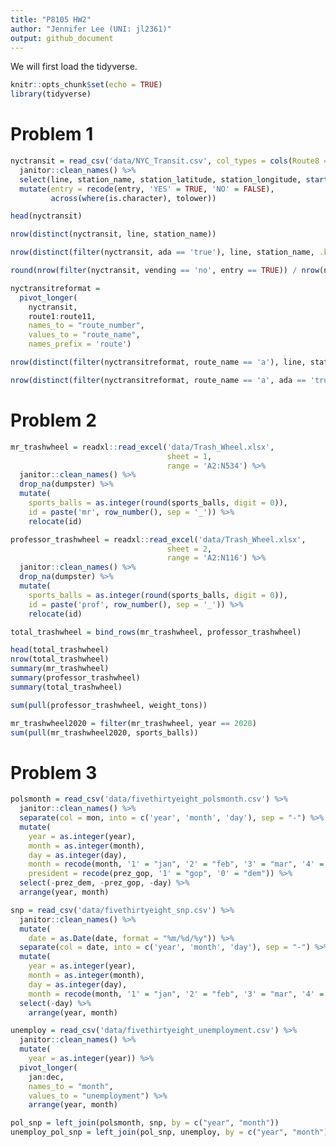```yaml
---
title: "P8105 HW2"
author: "Jennifer Lee (UNI: jl2361)"
output: github_document
---
```


We will first load the tidyverse.
```r
knitr::opts_chunk$set(echo = TRUE)
library(tidyverse)
```

# Problem 1
```r
nyctransit = read_csv('data/NYC_Transit.csv', col_types = cols(Route8 = "c", Route9 = "c", Route10 = "c", Route11 = "c", ADA = "c")) %>%
  janitor::clean_names() %>%
  select(line, station_name, station_latitude, station_longitude, starts_with('route'), entrance_type, entry, exit_only, vending, ada) %>%
  mutate(entry = recode(entry, 'YES' = TRUE, 'NO' = FALSE),
         across(where(is.character), tolower))

head(nyctransit)
```

```r
nrow(distinct(nyctransit, line, station_name))

nrow(distinct(filter(nyctransit, ada == 'true'), line, station_name, .keep_all = TRUE))

round(nrow(filter(nyctransit, vending == 'no', entry == TRUE)) / nrow(nyctransit) * 100, digits = 2)
```

```r
nyctransitreformat = 
  pivot_longer(
    nyctransit, 
    route1:route11,
    names_to = "route_number",
    values_to = "route_name",
    names_prefix = 'route') 
```

```r
nrow(distinct(filter(nyctransitreformat, route_name == 'a'), line, station_name, .keep_all = TRUE))

nrow(distinct(filter(nyctransitreformat, route_name == 'a', ada == 'true'), line, station_name, .keep_all = TRUE))
```

# Problem 2

```r
mr_trashwheel = readxl::read_excel('data/Trash_Wheel.xlsx', 
                                   sheet = 1, 
                                   range = 'A2:N534') %>%
  janitor::clean_names() %>%
  drop_na(dumpster) %>%
  mutate(
    sports_balls = as.integer(round(sports_balls, digit = 0)),
    id = paste('mr', row_number(), sep = '_')) %>%
    relocate(id)

professor_trashwheel = readxl::read_excel('data/Trash_Wheel.xlsx', 
                                   sheet = 2, 
                                   range = 'A2:N116') %>%
  janitor::clean_names() %>%
  drop_na(dumpster) %>%
  mutate(
    sports_balls = as.integer(round(sports_balls, digit = 0)),
    id = paste('prof', row_number(), sep = '_')) %>%
    relocate(id)

total_trashwheel = bind_rows(mr_trashwheel, professor_trashwheel)

head(total_trashwheel)
nrow(total_trashwheel)
summary(mr_trashwheel)
summary(professor_trashwheel)
summary(total_trashwheel)
```

```r
sum(pull(professor_trashwheel, weight_tons))

mr_trashwheel2020 = filter(mr_trashwheel, year == 2020) 
sum(pull(mr_trashwheel2020, sports_balls))
```

# Problem 3 

```r
polsmonth = read_csv('data/fivethirtyeight_polsmonth.csv') %>%
  janitor::clean_names() %>%
  separate(col = mon, into = c('year', 'month', 'day'), sep = "-") %>%
  mutate(
    year = as.integer(year), 
    month = as.integer(month),
    day = as.integer(day),
    month = recode(month, '1' = "jan", '2' = "feb", '3' = "mar", '4' = "apr", '5' = "may", '6' = "jun", '7' = "jul", '8' = "aug", '9' = "sep", '10' = "oct", '11' = "nov", '12' = "dec"),
    president = recode(prez_gop, '1' = "gop", '0' = "dem")) %>%
  select(-prez_dem, -prez_gop, -day) %>%
  arrange(year, month)
```

```r
snp = read_csv('data/fivethirtyeight_snp.csv') %>%
  janitor::clean_names() %>%
  mutate(
    date = as.Date(date, format = "%m/%d/%y")) %>%
  separate(col = date, into = c('year', 'month', 'day'), sep = "-") %>%
  mutate(
    year = as.integer(year), 
    month = as.integer(month),
    day = as.integer(day),
    month = recode(month, '1' = "jan", '2' = "feb", '3' = "mar", '4' = "apr", '5' = "may", '6' = "jun", '7' = "jul", '8' = "aug", '9' = "sep", '10' = "oct", '11' = "nov", '12' = "dec")) %>%
  select(-day) %>%
    arrange(year, month)
```

```r
unemploy = read_csv('data/fivethirtyeight_unemployment.csv') %>%
  janitor::clean_names() %>%
  mutate(
    year = as.integer(year)) %>%
  pivot_longer(
    jan:dec,
    names_to = "month",
    values_to = "unemployment") %>%
    arrange(year, month)
```

```r
pol_snp = left_join(polsmonth, snp, by = c("year", "month"))
unemploy_pol_snp = left_join(pol_snp, unemploy, by = c("year", "month"))
```


